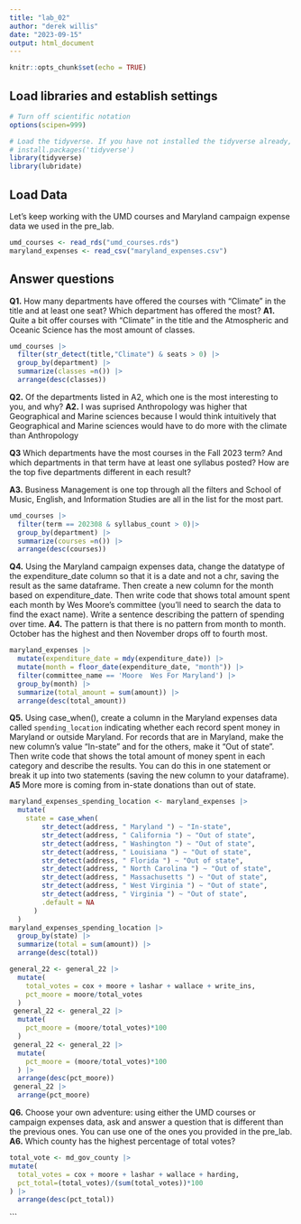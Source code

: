 ```yaml
---
title: "lab_02"
author: "derek willis"
date: "2023-09-15"
output: html_document
---
```


```r
knitr::opts_chunk$set(echo = TRUE)
```

## Load libraries and establish settings

```r
# Turn off scientific notation
options(scipen=999)

# Load the tidyverse. If you have not installed the tidyverse already, remove the # from the next line and run it first.  
# install.packages('tidyverse')
library(tidyverse)
library(lubridate)
```

## Load Data

Let's keep working with the UMD courses and Maryland campaign expense data we used in the pre_lab.

```r
umd_courses <- read_rds("umd_courses.rds")
maryland_expenses <- read_csv("maryland_expenses.csv")
```

## Answer questions

**Q1.** How many departments have offered the courses with "Climate" in the title and at least one seat? Which department has offered the most?
**A1.** Quite a bit offer courses with "Climate" in the title and the Atmospheric and Oceanic Science has the most amount of classes.

```r
umd_courses |> 
  filter(str_detect(title,"Climate") & seats > 0) |>
  group_by(department) |>
  summarize(classes =n()) |>
  arrange(desc(classes))
```

**Q2.** Of the departments listed in A2, which one is the most interesting to you, and why?
**A2.** I was suprised Anthropology was higher that Geographical and Marine sciences because I would think intuitively that Geographical and Marine sciences would have to do more with the climate than Anthropology


**Q3** Which departments have the most courses in the Fall 2023 term? And which departments in that term have at least one syllabus posted? How are the top five departments different in each result?

**A3.** Business Management is one top through all the filters and School of Music, English, and Information Studies are all in the list for the most part. 


```r
umd_courses |>
  filter(term == 202308 & syllabus_count > 0)|>
  group_by(department) |>
  summarize(courses =n()) |>
  arrange(desc(courses))
```

**Q4.** Using the Maryland campaign expenses data, change the datatype of the expenditure_date column so that it is a date and not a chr, saving the result as the same dataframe. Then create a new column for the month based on expenditure_date. Then write code that shows total amount spent each month by Wes Moore's committee (you'll need to search the data to find the exact name). Write a sentence describing the pattern of spending over time.
**A4.** The pattern is that there is no pattern from month to month. October has the highest and then November drops off to fourth most. 

```r
maryland_expenses |>
  mutate(expenditure_date = mdy(expenditure_date)) |>
  mutate(month = floor_date(expenditure_date, "month")) |>
  filter(committee_name == 'Moore  Wes For Maryland') |>
  group_by(month) |>
  summarize(total_amount = sum(amount)) |>
  arrange(desc(total_amount))
```

**Q5.** Using case_when(), create a column in the Maryland expenses data called `spending_location` indicating whether each record spent money in Maryland or outside Maryland. For records that are in Maryland, make the new column's value "In-state" and for the others, make it "Out of state". Then write code that shows the total amount of money spent in each category and describe the results. You can do this in one statement or break it up into two statements (saving the new column to your dataframe).
**A5** More more is coming from in-state donations than out of state.

```r
maryland_expenses_spending_location <- maryland_expenses |>
  mutate(
    state = case_when(
        str_detect(address, " Maryland ") ~ "In-state",
        str_detect(address, " California ") ~ "Out of state",
        str_detect(address, " Washington ") ~ "Out of state",
        str_detect(address, " Louisiana ") ~ "Out of state",
        str_detect(address, " Florida ") ~ "Out of state",
        str_detect(address, " North Carolina ") ~ "Out of state",
        str_detect(address, " Massachusetts ") ~ "Out of state",
        str_detect(address, " West Virginia ") ~ "Out of state",
        str_detect(address, " Virginia ") ~ "Out of state",
        .default = NA
      )
  )
maryland_expenses_spending_location |>
  group_by(state) |>
  summarize(total = sum(amount)) |>
  arrange(desc(total))

general_22 <- general_22 |>
  mutate(
    total_votes = cox + moore + lashar + wallace + write_ins,
    pct_moore = moore/total_votes
  )
 general_22 <- general_22 |>
  mutate(
    pct_moore = (moore/total_votes)*100
  )
 general_22 <- general_22 |>
  mutate(
    pct_moore = (moore/total_votes)*100
  ) |>
  arrange(desc(pct_moore))
 general_22 |>
  arrange(pct_moore)
```


**Q6.** Choose your own adventure: using either the UMD courses or campaign expenses data, ask and answer a question that is different than the previous ones. You can use one of the ones you provided in the pre_lab.
**A6.** Which county has the highest percentage of total votes?

```r
total_vote <- md_gov_county |>
mutate(
  total_votes = cox + moore + lashar + wallace + harding,
  pct_total=(total_votes)/(sum(total_votes))*100
) |>
  arrange(desc(pct_total))
```
```

